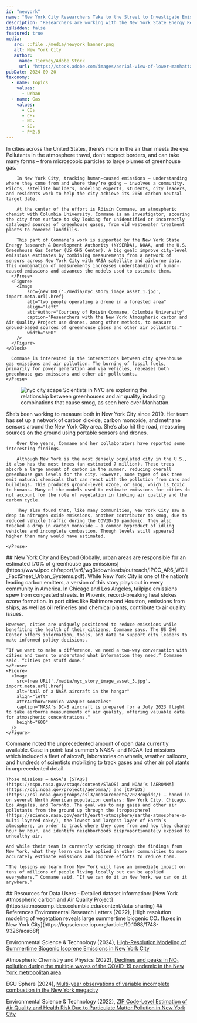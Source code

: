 ```yaml
---
id: "newyork"
name: "New York City Researchers Take to the Street to Investigate Emissions"
description: "Researchers are working with the New York State Energy Research & Development Authority to improve emissions estimates by combining measurements from a network of sensors across NYC with data collected by satellites and aircraft, pinpoint unidentified or incorrectly cataloged sources of GHGs and study interactions with other air pollutants."
isHidden: false
featured: true
media:
   src: ::file ./media/newyork_banner.png
   alt: New York City
   author:
     name: Tierney/Adobe Stock
     url: "https://stock.adobe.com/images/aerial-view-of-lower-manhattan-new-york-city/168804068"
pubDate: 2024-09-20
taxonomy:
  - name: Topics
    values:
      - Urban
  - name: Gas
    values:
      - CO₂ 
      - CH₄
      - NOₓ
      - SO₂
      - PM2.5
---
```


<Block>
    <Prose>
        In cities across the United States, there’s more in the air than meets the eye. Pollutants in the atmosphere travel, don’t respect borders, and can take many forms – from microscopic particles to large plumes of greenhouse gas.

        In New York City, tracking human-caused emissions – understanding where they come from and where they’re going – involves a community. Pilots, satellite builders, modeling experts, students, city leaders, and residents work to help the city achieve its 2050 carbon neutral target date.

        At the center of the effort is Róisín Commane, an atmospheric chemist with Columbia University. Commane is an investigator, scouring the city from surface to sky looking for unidentified or incorrectly cataloged sources of greenhouse gases, from old wastewater treatment plants to covered landfills.

        This part of Commane’s work is supported by the New York State Energy Research & Development Authority (NYSERDA), NOAA, and the U.S. Greenhouse Gas Center (US GHG Center). A big goal: improve city-level emissions estimates by combining measurements from a network of sensors across New York City with NASA satellite and airborne data. This combination of measurements increases understanding of human-caused emissions and advances the models used to estimate them.
      </Prose>
      <Figure>
        <Image
            src={new URL('./media/nyc_story_image_asset_1.jpg', import.meta.url).href}
            alt="two people operating a drone in a forested area"
            align="left"
            attrAuthor="Courtesy of Roisin Commane, Columbia University"
            caption="Researchers with the New York Atmospheric carbon and Air Quality Project use drones, among other methods, to measure ground-based sources of greenhouse gases and other air pollutants."
            width="600"
        />
      </Figure>
    </Block>
  <Block>
    <Prose>

      Commane is interested in the interactions between city greenhouse gas emissions and air pollution. The burning of fossil fuels, primarily for power generation and via vehicles, releases both greenhouse gas emissions and other air pollutants.
    </Prose>
  </Block>

<Block>
    <Figure>
        <Image
            src={new URL('./media/nyc_story_image_asset_2.jpg', import.meta.url).href}
            alt="nyc city scape"
            attrAuthor="Adobe Stock (licensed)"
          />
        <Caption>
            Scientists in NYC are exploring the relationship between greenhouses and air quality, including combinations that cause smog, as seen here over Manhattan.
        </Caption>
    </Figure>
</Block>

  <Block>
    <Prose>
        She’s been working to measure both in New York City since 2019. Her team has set up a network of carbon dioxide, carbon monoxide, and methane sensors around the New York City area. She’s also hit the road, measuring sources on the ground using portable sensors and drones.

        Over the years, Commane and her collaborators have reported some interesting findings.

        Although New York is the most densely populated city in the U.S., it also has the most trees (an estimated 7 million). These trees absorb a large amount of carbon in the summer, reducing overall greenhouse gas levels for the city. However, some types of oak tree emit natural chemicals that can react with the pollution from cars and buildings. This produces ground-level ozone, or smog, which is toxic to humans. Many of the models used to estimate emissions for cities do not account for the role of vegetation in linking air quality and the carbon cycle.

        They also found that, like many communities, New York City saw a drop in nitrogen oxide emissions, another contributor to smog, due to reduced vehicle traffic during the COVID-19 pandemic. They also tracked a drop in carbon monoxide – a common byproduct of idling vehicles and incomplete combustion. Though levels still appeared higher than many would have estimated.

    </Prose>
</Block>

<Block >
  <Prose>
    ## New York City and Beyond
    Globally, urban areas are responsible for an estimated [70% of greenhouse gas emissions](https://www.ipcc.ch/report/ar6/wg3/downloads/outreach/IPCC_AR6_WGIII_FactSheet_Urban_Systems.pdf). While New York City is one of the nation’s leading carbon emitters, a version of this story plays out in every community in America. In Chicago and Los Angeles, tailpipe emissions spew from congested streets. In Phoenix, record-breaking heat stokes ozone formation. In port cities like Baltimore and Houston, emissions from ships, as well as oil refineries and chemical plants, contribute to air quality issues.

    However, cities are uniquely positioned to reduce emissions while benefiting the health of their citizens, Commane says. The US GHG Center offers information, tools, and data to support city leaders to make informed policy decisions.

    “If we want to make a difference, we need a two-way conversation with cities and towns to understand what information they need,” Commane said. “Cities get stuff done.”
    </Prose>
    <Figure>
      <Image
        src={new URL('./media/nyc_story_image_asset_3.jpg', import.meta.url).href}
        alt="tail of a NASA aircraft in the hangar"
        align="left"
        attrAuthor="Monica Vazquez Gonzales"
        caption="NASA’s DC-8 aircraft is prepared for a July 2023 flight to take airborne measurements of air quality, offering valuable data for atmospheric concentrations."
        height="600"
      />
    </Figure>
    
</Block>
<Block>
    <Prose>
    Commane noted the unprecedented amount of open data currently available. Case in point: last summer’s NASA- and NOAA-led missions which included a fleet of aircraft, laboratories on wheels, weather balloons, and hundreds of scientists mobilizing to track gases and other air pollutants in unprecedented detail.

    Those missions – NASA’s [STAQS](https://espo.nasa.gov/staqs/content/STAQS) and NOAA’s [AEROMMA](https://csl.noaa.gov/projects/aeromma/) and [CUPiDS](https://csl.noaa.gov/groups/csl3/measurements/2023cupids/) – honed in on several North American population centers: New York City, Chicago, Los Angeles, and Toronto. The goal was to map gases and other air pollutants from the ground up through the [troposphere](https://science.nasa.gov/earth/earth-atmosphere/earths-atmosphere-a-multi-layered-cake/), the lowest and largest layer of Earth’s atmosphere, in order to track where they come from and how they change hour by hour, and identify neighborhoods disproportionately exposed to unhealthy air.

    And while their team is currently working through the findings from New York, what they learn can be applied in other communities to more accurately estimate emissions and improve efforts to reduce them.
  
    “The lessons we learn from New York will have an immediate impact on tens of millions of people living locally but can be applied everywhere,” Commane said. “If we can do it in New York, we can do it anywhere.”
  </Prose>
</Block>

<Block>
  <Prose>
  ## Resources for Data Users
  - Detailed dataset information: [New York Atmospheric carbon and Air Quality Project](https://atmoscomp.ldeo.columbia.edu/content/data-sharing)
  </Prose>
</Block>

<Block>
  <Prose>
  ## References
  Environmental Research Letters (2022), [High resolution modeling of vegetation reveals large summertime biogenic CO₂ fluxes in New York City](https://iopscience.iop.org/article/10.1088/1748-9326/aca68f)

  Environmental Science & Technology (2024), [High-Resolution Modeling of Summertime Biogenic Isoprene Emissions in New York City](https://pubs.acs.org/doi/10.1021/acs.est.4c00495)

  Atmospheric Chemistry and Physics (2022), [Declines and peaks in NO₂ pollution during the multiple waves of the COVID-19 pandemic in the New York metropolitan area](https://acp.copernicus.org/articles/22/2399/2022/)

  EGU Sphere (2024), [Multi-year observations of variable incomplete combustion in the New York megacity](https://egusphere.copernicus.org/preprints/2024/egusphere-2024-83/)

  Environmental Science & Technology (2022), [ZIP Code-Level Estimation of Air Quality and Health Risk Due to Particulate Matter Pollution in New York City](https://pubs.acs.org/doi/10.1021/acs.est.1c07325)
  </Prose>
</Block>

